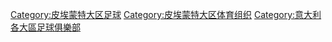 [[Category:皮埃蒙特大区足球|Category:皮埃蒙特大区足球]]
[[Category:皮埃蒙特大区体育组织|Category:皮埃蒙特大区体育组织]]
[[Category:意大利各大區足球俱樂部|Category:意大利各大區足球俱樂部]]